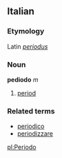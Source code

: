 ==Italian==
===Etymology===
Latin ''[[periodus]]''
===Noun===
'''pediodo''' ''m''

# [[period]]

===Related terms===
*[[periodico]]
*[[periodizzare]]

[[pl:Periodo]]